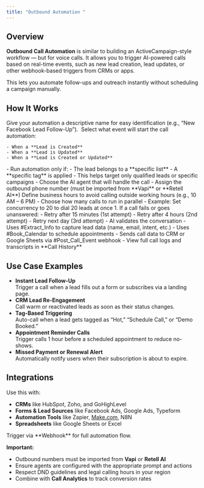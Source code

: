 ```yaml
---
title: "Outbound Automation "
---
```


## **Overview**

**Outbound Call Automation** is similar to building an ActiveCampaign-style workflow — but for voice calls. It allows you to trigger AI-powered calls based on real-time events, such as new lead creation, lead updates, or other webhook-based triggers from CRMs or apps.

This lets you automate follow-ups and outreach instantly without scheduling a campaign manually.

## **How It Works**

<Steps>
  <Step title="Name Your Automation" stepNumber={1} titleSize="p">
    Give your automation a descriptive name for easy identification (e.g., “New Facebook Lead Follow-Up”).
  </Step>
  <Step title="Choose a Trigger" stepNumber={2} titleSize="p">
     Select what event will start the call automation:

    - When a **Lead is Created**
    - When a **Lead is Updated**
    - When a **Lead is Created or Updated**
  </Step>
  <Step title="Apply Conditions (Optional)" stepNumber={3} titleSize="p">
    - Run automation only if:
      - The lead belongs to a **specific list**
      - A **specific tag** is applied
    - This helps target only qualified leads or specific campaigns
  </Step>
  <Step title="Assign an Agent & Phone Number" stepNumber={4} titleSize="p">
    - Choose the AI agent that will handle the call
    - Assign the outbound phone number (must be imported from **Vapi** or **Retell AI**)
  </Step>
  <Step title="Set Call Schedule" stepNumber={5} titleSize="p">
    Define business hours to avoid calling outside working hours (e.g., 10 AM – 6 PM)
  </Step>
  <Step title="Define Call Concurrency" stepNumber={6} titleSize="p">
    - Choose how many calls to run in parallel
    - Example: Set concurrency to 20 to dial 20 leads at once
  </Step>
  <Step title="Configure Redial Logic" stepNumber={7} titleSize="p">
    1. If a call fails or goes unanswered:
       - Retry after 15 minutes (1st attempt)
       - Retry after 4 hours (2nd attempt)
       - Retry next day (3rd attempt)
  </Step>
  <Step title="Post-Call Actions" stepNumber={8} titleSize="p">
    - AI validates the conversation
    - Uses #Extract_Info to capture lead data (name, email, intent, etc.)
    - Uses #Book_Calendar to schedule appointments
    - Sends call data to CRM or Google Sheets via #Post_Call_Event webhook
    - View full call logs and transcripts in **Call History**
  </Step>
</Steps>

## **Use Case Examples**

- **Instant Lead Follow-Up**\
   Trigger a call when a lead fills out a form or subscribes via a landing page.
- **CRM Lead Re-Engagement**\
   Call warm or reactivated leads as soon as their status changes.
- **Tag-Based Triggering**\
   Auto-call when a lead gets tagged as “Hot,” “Schedule Call,” or “Demo Booked.”
- **Appointment Reminder Calls**\
   Trigger calls 1 hour before a scheduled appointment to reduce no-shows.
- **Missed Payment or Renewal Alert**\
   Automatically notify users when their subscription is about to expire.

## **Integrations**

Use this with:

- **CRMs** like HubSpot, Zoho, and GoHighLevel
- **Forms & Lead Sources** like Facebook Ads, Google Ads, Typeform
- **Automation Tools** like Zapier, [Make.com](http://Make.com), N8N
- **Spreadsheets** like Google Sheets or Excel

<Note>
  Trigger via **Webhook** for full automation flow.
</Note>

**Important:**

- Outbound numbers must be imported from **Vapi** or **Retell AI**
- Ensure agents are configured with the appropriate prompt and actions
- Respect DND guidelines and legal calling hours in your region
- Combine with **Call Analytics** to track conversion rates